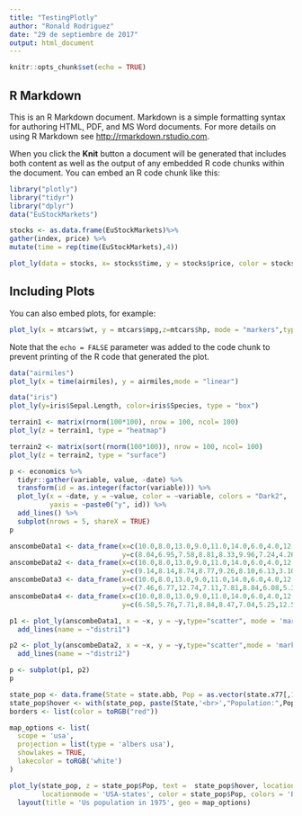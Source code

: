 ```yaml
---
title: "TestingPlotly"
author: "Ronald Rodriguez"
date: "29 de septiembre de 2017"
output: html_document
---
```


```r
knitr::opts_chunk$set(echo = TRUE)
```

## R Markdown

This is an R Markdown document. Markdown is a simple formatting syntax for authoring HTML, PDF, and MS Word documents. For more details on using R Markdown see <http://rmarkdown.rstudio.com>.

When you click the **Knit** button a document will be generated that includes both content as well as the output of any embedded R code chunks within the document. You can embed an R code chunk like this:

```r
library("plotly")
library("tidyr")
library("dplyr")
data("EuStockMarkets")

stocks <- as.data.frame(EuStockMarkets)%>%
gather(index, price) %>%
mutate(time = rep(time(EuStockMarkets),4))

plot_ly(data = stocks, x= stocks$time, y = stocks$price, color = stocks$index,type="scatter",mode = "markers")
```

## Including Plots

You can also embed plots, for example:

```r
plot_ly(x = mtcars$wt, y = mtcars$mpg,z=mtcars$hp, mode = "markers",type="scatter3d",color=as.factor(mtcars$cyl),size=mtcars$disp)
```

Note that the `echo = FALSE` parameter was added to the code chunk to prevent printing of the R code that generated the plot.

```r
data("airmiles")
plot_ly(x = time(airmiles), y = airmiles,mode = "linear")
```
```r
data("iris")
plot_ly(y=iris$Sepal.Length, color=iris$Species, type = "box")
```

```r
terrain1 <- matrix(rnorm(100*100), nrow = 100, ncol= 100)
plot_ly(z = terrain1, type = "heatmap")
```

```r
terrain2 <- matrix(sort(rnorm(100*100)), nrow = 100, ncol= 100)
plot_ly(z = terrain2, type = "surface")
```

```r
p <- economics %>%
  tidyr::gather(variable, value, -date) %>%
  transform(id = as.integer(factor(variable))) %>%
  plot_ly(x = ~date, y = ~value, color = ~variable, colors = "Dark2",
          yaxis = ~paste0("y", id)) %>%
  add_lines() %>%
  subplot(nrows = 5, shareX = TRUE)
p
```


```r
anscombeData1 <- data_frame(x=c(10.0,8.0,13.0,9.0,11.0,14.0,6.0,4.0,12.0,7.0,5.0),
                            y=c(8.04,6.95,7.58,8.81,8.33,9.96,7.24,4.26,10.84,4.82,5.68))
anscombeData2 <- data_frame(x=c(10.0,8.0,13.0,9.0,11.0,14.0,6.0,4.0,12.0,7.0,5.0),
                            y=c(9.14,8.14,8.74,8.77,9.26,8.10,6.13,3.10,9.13,7.26,4.74))
anscombeData3 <- data_frame(x=c(10.0,8.0,13.0,9.0,11.0,14.0,6.0,4.0,12.0,7.0,5.0),
                            y=c(7.46,6.77,12.74,7.11,7.81,8.84,6.08,5.39,8.15,6.42,5.73))
anscombeData4 <- data_frame(x=c(10.0,8.0,13.0,9.0,11.0,14.0,6.0,4.0,12.0,7.0,5.0),
                            y=c(6.58,5.76,7.71,8.84,8.47,7.04,5.25,12.50,5.56,7.91,6.89))

p1 <- plot_ly(anscombeData1, x = ~x, y = ~y,type="scatter", mode = 'markers') %>%
  add_lines(name = ~"distri1")

p2 <- plot_ly(anscombeData2, x = ~x, y = ~y,type="scatter",mode = 'markers') %>%
  add_lines(name = ~"distri2")

p <- subplot(p1, p2)
p
```



```r
state_pop <- data.frame(State = state.abb, Pop = as.vector(state.x77[,1]))
state_pop$hover <- with(state_pop, paste(State,'<br>',"Population:",Pop))
borders <- list(color = toRGB("red"))

map_options <- list(
  scope = 'usa',
  projection = list(type = 'albers usa'),
  showlakes = TRUE,
  lakecolor = toRGB('white')
)

plot_ly(state_pop, z = state_pop$Pop, text =  state_pop$hover, locations =  state_pop$State, type ='choropleth',
        locationmode = 'USA-states', color = state_pop$Pop, colors = 'Blues', marker = list(line = borders))%>%
  layout(title = 'Us population in 1975', geo = map_options)
```